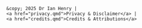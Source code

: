<footer class="site-footer">
  <div class="footer-content">
    &copy; 2025 Dr Ian Henry | 
    <a href="privacy.qmd">Privacy & Disclaimer</a> | 
    <a href="credits.qmd">Credits & Attributions</a>
  </div>
</footer>

